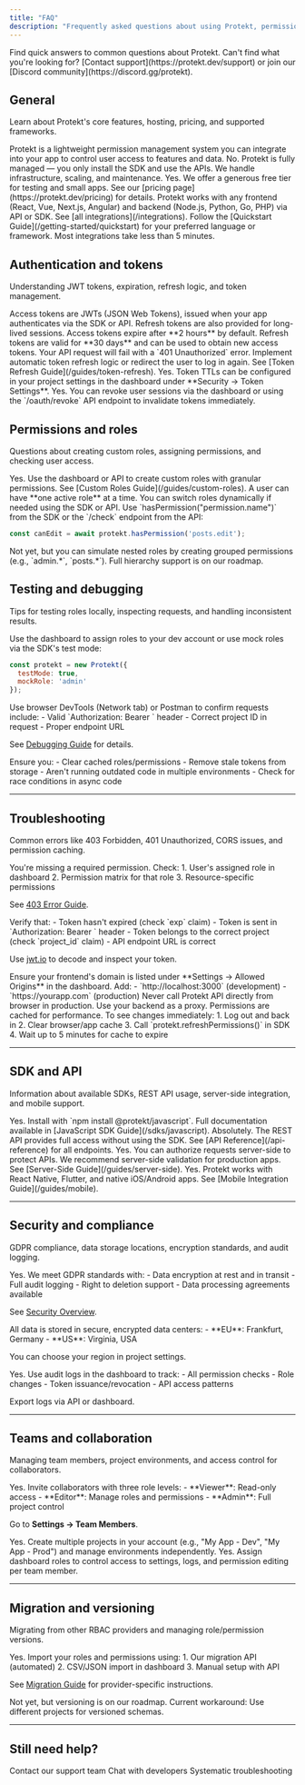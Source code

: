 ```yaml
---
title: "FAQ"
description: "Frequently asked questions about using Protekt, permissions, and access control"
---
```


<Info>
Find quick answers to common questions about Protekt. Can't find what you're looking for? [Contact support](https://protekt.dev/support) or join our [Discord community](https://discord.gg/protekt).
</Info>

## General

Learn about Protekt's core features, hosting, pricing, and supported frameworks.

<AccordionGroup>

<Accordion title="What is Protekt?" defaultOpen>
Protekt is a lightweight permission management system you can integrate into your app to control user access to features and data.
</Accordion>

<Accordion title="Do I need to host anything?">
No. Protekt is fully managed — you only install the SDK and use the APIs. We handle infrastructure, scaling, and maintenance.
</Accordion>

<Accordion title="Is there a free plan?">
Yes. We offer a generous free tier for testing and small apps. See our [pricing page](https://protekt.dev/pricing) for details.
</Accordion>

<Accordion title="What frameworks does Protekt support?">
Protekt works with any frontend (React, Vue, Next.js, Angular) and backend (Node.js, Python, Go, PHP) via API or SDK. See [all integrations](/integrations).
</Accordion>

<Accordion title="How do I install Protekt?">
Follow the [Quickstart Guide](/getting-started/quickstart) for your preferred language or framework. Most integrations take less than 5 minutes.
</Accordion>

</AccordionGroup>


## Authentication and tokens

Understanding JWT tokens, expiration, refresh logic, and token management.

<AccordionGroup>

<Accordion title="What kind of tokens does Protekt use?">
Access tokens are JWTs (JSON Web Tokens), issued when your app authenticates via the SDK or API. Refresh tokens are also provided for long-lived sessions.
</Accordion>

<Accordion title="How long do tokens last?">
Access tokens expire after **2 hours** by default. Refresh tokens are valid for **30 days** and can be used to obtain new access tokens.
</Accordion>

<Accordion title="What happens if the token expires?">
Your API request will fail with a `401 Unauthorized` error. Implement automatic token refresh logic or redirect the user to log in again. See [Token Refresh Guide](/guides/token-refresh).
</Accordion>

<Accordion title="Can I customize token expiration time?">
Yes. Token TTLs can be configured in your project settings in the dashboard under **Security → Token Settings**.
</Accordion>

<Accordion title="Can I revoke a token?">
Yes. You can revoke user sessions via the dashboard or using the `/oauth/revoke` API endpoint to invalidate tokens immediately.
</Accordion>

</AccordionGroup>


## Permissions and roles

Questions about creating custom roles, assigning permissions, and checking user access.

<AccordionGroup>

<Accordion title="Can I define custom roles?">
Yes. Use the dashboard or API to create custom roles with granular permissions. See [Custom Roles Guide](/guides/custom-roles).
</Accordion>

<Accordion title="How many roles can I assign to a user?">
A user can have **one active role** at a time. You can switch roles dynamically if needed using the SDK or API.
</Accordion>

<Accordion title="How do I check if a user has permission?">
Use `hasPermission("permission.name")` from the SDK or the `/check` endpoint from the API:

```javascript
const canEdit = await protekt.hasPermission('posts.edit');
```
</Accordion>

<Accordion title="Can I nest permissions or create hierarchies?">
Not yet, but you can simulate nested roles by creating grouped permissions (e.g., `admin.*`, `posts.*`). Full hierarchy support is on our roadmap.
</Accordion>

</AccordionGroup>


## Testing and debugging

Tips for testing roles locally, inspecting requests, and handling inconsistent results.

<AccordionGroup>

<Accordion title="How do I test user roles locally?">
Use the dashboard to assign roles to your dev account or use mock roles via the SDK's test mode:

```javascript
const protekt = new Protekt({
  testMode: true,
  mockRole: 'admin'
});
```
</Accordion>

<Accordion title="How can I inspect network requests?">
Use browser DevTools (Network tab) or Postman to confirm requests include:
- Valid `Authorization: Bearer <token>` header
- Correct project ID in request
- Proper endpoint URL

See [Debugging Guide](/troubleshooting/debugging-guide) for details.
</Accordion>

<Accordion title="Why do I get inconsistent results with the same user?">
Ensure you:
- Clear cached roles/permissions
- Remove stale tokens from storage
- Aren't running outdated code in multiple environments
- Check for race conditions in async code
</Accordion>

</AccordionGroup>

---

## Troubleshooting

Common errors like 403 Forbidden, 401 Unauthorized, CORS issues, and permission caching.

<AccordionGroup>

<Accordion title="Why am I getting a 403 Forbidden error?">
You're missing a required permission. Check:
1. User's assigned role in dashboard
2. Permission matrix for that role
3. Resource-specific permissions

See [403 Error Guide](/troubleshooting/403-errors).
</Accordion>

<Accordion title="My token is correct, but I still get a 401">
Verify that:
- Token hasn't expired (check `exp` claim)
- Token is sent in `Authorization: Bearer <token>` header
- Token belongs to the correct project (check `project_id` claim)
- API endpoint URL is correct

Use [jwt.io](https://jwt.io) to decode and inspect your token.
</Accordion>

<Accordion title="Why does CORS block my request?">
Ensure your frontend's domain is listed under **Settings → Allowed Origins** in the dashboard. Add:
- `http://localhost:3000` (development)
- `https://yourapp.com` (production)

<Warning>
Never call Protekt API directly from browser in production. Use your backend as a proxy.
</Warning>
</Accordion>

<Accordion title="I changed roles, but permissions didn't update">
Permissions are cached for performance. To see changes immediately:
1. Log out and back in
2. Clear browser/app cache
3. Call `protekt.refreshPermissions()` in SDK
4. Wait up to 5 minutes for cache to expire
</Accordion>

</AccordionGroup>

---

## SDK and API

Information about available SDKs, REST API usage, server-side integration, and mobile support.

<AccordionGroup>

<Accordion title="Is there a JS/TypeScript SDK?">
Yes. Install with `npm install @protekt/javascript`. Full documentation available in [JavaScript SDK Guide](/sdks/javascript).
</Accordion>

<Accordion title="Can I use Protekt with REST API only?">
Absolutely. The REST API provides full access without using the SDK. See [API Reference](/api-reference) for all endpoints.
</Accordion>

<Accordion title="Does Protekt support server-side usage?">
Yes. You can authorize requests server-side to protect APIs. We recommend server-side validation for production apps. See [Server-Side Guide](/guides/server-side).
</Accordion>

<Accordion title="Can I use Protekt in mobile apps?">
Yes. Protekt works with React Native, Flutter, and native iOS/Android apps. See [Mobile Integration Guide](/guides/mobile).
</Accordion>

</AccordionGroup>

---

## Security and compliance

GDPR compliance, data storage locations, encryption standards, and audit logging.

<AccordionGroup>

<Accordion title="Is Protekt GDPR compliant?">
Yes. We meet GDPR standards with:
- Data encryption at rest and in transit
- Full audit logging
- Right to deletion support
- Data processing agreements available

See [Security Overview](/security/overview).
</Accordion>

<Accordion title="Where is user data stored?">
All data is stored in secure, encrypted data centers:
- **EU**: Frankfurt, Germany
- **US**: Virginia, USA

You can choose your region in project settings.
</Accordion>

<Accordion title="Can I audit user access?">
Yes. Use audit logs in the dashboard to track:
- All permission checks
- Role changes
- Token issuance/revocation
- API access patterns

Export logs via API or dashboard.
</Accordion>

</AccordionGroup>

---

## Teams and collaboration

Managing team members, project environments, and access control for collaborators.

<AccordionGroup>

<Accordion title="Can I invite other teammates to my dashboard?">
Yes. Invite collaborators with three role levels:
- **Viewer**: Read-only access
- **Editor**: Manage roles and permissions
- **Admin**: Full project control

Go to **Settings → Team Members**.
</Accordion>

<Accordion title="Can I manage separate projects for dev and prod?">
Yes. Create multiple projects in your account (e.g., "My App - Dev", "My App - Prod") and manage environments independently.
</Accordion>

<Accordion title="Can teammates have different access levels?">
Yes. Assign dashboard roles to control access to settings, logs, and permission editing per team member.
</Accordion>

</AccordionGroup>

---

## Migration and versioning

Migrating from other RBAC providers and managing role/permission versions.

<AccordionGroup>

<Accordion title="Can I migrate from another RBAC provider?">
Yes. Import your roles and permissions using:
1. Our migration API (automated)
2. CSV/JSON import in dashboard
3. Manual setup with API

See [Migration Guide](/guides/migration) for provider-specific instructions.
</Accordion>

<Accordion title="Can I version roles or permissions?">
Not yet, but versioning is on our roadmap. Current workaround: Use different projects for versioned schemas.
</Accordion>

</AccordionGroup>

---

## Still need help?

<CardGroup cols={3}>
  <Card title="Support Center" icon="headset" href="https://protekt.dev/support">
    Contact our support team
  </Card>
  <Card title="Discord Community" icon="discord" href="https://discord.gg/protekt">
    Chat with developers
  </Card>
  <Card title="Debugging Guide" icon="bug" href="/troubleshooting/debugging-guide">
    Systematic troubleshooting
  </Card>
</CardGroup>